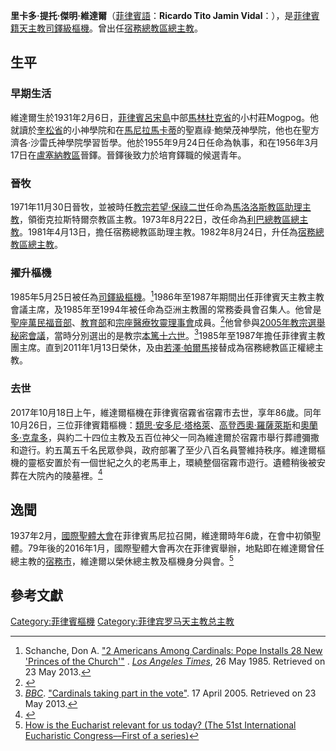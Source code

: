 {{Infobox Christian leader
| type             = Cardinal
| honorific-prefix = 最尊敬的
| name             = 里卡多·維達爾<br />''Ricardo J. Vidal''
| title            = [[天主教宿務總教區|前宿務總教區總主教]]
| image            = Cardinal Ricardo Vidal.jpg
| caption          = 
| province         = 宿務教省
| see              = [[天主教宿務總教區|宿務總教區]] 
| appointed        = 1981年4月13日
| term_start       = 1982年8月24日
| term_end         = 2011年1月13日
| predecessor      = [[胡里奧·羅薩萊斯|胡里奧·羅薩萊斯]]
| successor        = [[若澤·帕爾馬|若澤·帕爾馬]]
| ordination       = 1956年3月17日
| ordained_by      = 
| consecration     = 1971年11月30日
| consecrated_by   = 
| cardinal         = 1985年5月25日
| created_cardinal_by = 
| rank             =  [[樞機|司鐸級樞機]]
| other_post       = [[Ss._Pietro_e_Paolo_a_Via_Ostiense|Cardinal-Priest of Santi Pietro e Paolo a Via Ostiense]]
| previous_post    = {{unbulleted list|[[天主教馬洛洛斯教區|馬洛洛斯教區助理主教]] (1971年–1973年)|領銜克拉斯特爾奈教區主教 (1971年–1973年)|[[天主教利巴總教區|利巴總教區總主教]] (1973年–1981年)|宿務總教區助理主教 (1981年–1982年)}}
| birth_name       =  Ricardo Tito Jamin Vidal
| birth_date       = {{Birth date|df=yes|1931|02|06}}
| birth_place      = [[菲律賓|菲律賓]][[馬林杜克省|馬林杜克省]][[穆格波格|穆格波格]]<ref name="birth">{{Cite web |url=https://familysearch.org/pal:/MM9.3.1/TH-1951-26323-20610-60?cc=2018411&wc=93XH-R78:341022401,341067601,341022503,341038201 |title=Ricardo Tito Vidal's Birth Register |accessdate=2015-02-05 |archive-date=2016-04-08 |archive-url=https://web.archive.org/web/20160408203125/https://familysearch.org/pal:/MM9.3.1/TH-1951-26323-20610-60?cc=2018411&wc=93XH-R78:341022401,341067601,341022503,341038201 |dead-url=no }}</ref>
| death_date        = {{death date and age|2017|10|18|1931|2|6}}
| death_place       = 菲律賓[[宿霧省|宿霧省]][[宿霧市|宿霧市]]
| buried            = {{link-en|宿霧主教座堂|Cebu Metropolitan Cathedral}}
| nationality       = {{PHI}}
| religion          = [[天主教|天主教]]
| residence         = 宿霧市
| parents           = 
| spouse            = 
| children          = 
| occupation        =
| profession        =
| alma_mater        = 
| coat_of_arms      = Coat of arms of Ricardo Jamin Vidal.svg
| motto             = VIAM VERITAS ELEGI
| signature         = 
}}
'''里卡多·提托·傑明·維達爾'''（[[菲律賓語|菲律賓語]]：'''Ricardo Tito Jamin Vidal'''：{{bd|1931年|2月6日|2017年|10月18日|catIdx=Ricardo J. Vidal}}），是[[菲律賓人|菲律賓籍]][[天主教|天主教]][[樞機|司鐸級樞機]]。曾出任[[天主教宿務總教區|宿務總教區總主教]]。

==生平==
===早期生活===
維達爾生於1931年2月6日，[[菲律賓|菲律賓]][[呂宋島|呂宋島]]中部[[馬林杜克省|馬林杜克省]]的小村莊Mogpog。他就讀於[[奎松省|奎松省]]的小神學院和在[[馬尼拉|馬尼拉]][[馬卡蒂|馬卡蒂]]的聖嘉祿·鮑榮茂神學院，他也在聖方濟各·沙雷氏神學院學習哲學。他於1955年9月24日任命為執事，和在1956年3月17日在[[天主教盧塞納教區|盧塞納教區]]晉鐸。晉鐸後致力於培育鐸職的候選青年。

===晉牧===
1971年11月30日晉牧，並被時任[[教宗|教宗]][[若望·保祿二世|若望·保祿二世]]任命為[[天主教馬洛洛斯教區|馬洛洛斯教區助理主教]]，領銜克拉斯特爾奈教區主教。1973年8月22日，改任命為[[天主教利巴總教區|利巴總教區總主教]]。1981年4月13日，擔任宿務總教區助理主教。1982年8月24日，升任為[[天主教宿務總教區|宿務總教區總主教]]。

===擢升樞機===
1985年5月25日被任為[[樞機|司鐸級樞機]]。<ref>Schanche, Don A. [http://articles.latimes.com/1985-05-26/news/mn-5868_1_john-paul "2 Americans Among Cardinals: Pope Installs 28 New 'Princes of the Church'"] {{Wayback|url=http://articles.latimes.com/1985-05-26/news/mn-5868_1_john-paul |date=20150205133516 }}. ''[[Los_Angeles_Times|Los Angeles Times]]'', 26 May 1985. Retrieved on 23 May 2013.</ref>1986年至1987年期間出任菲律賓天主教主教會議主席，及1985年至1994年被任命為亞洲主教團的常務委員會召集人。他曾是[[聖座|聖座]][[萬民福音部|萬民福音部]]、[[教育部_(聖座)|教育部]]和[[宗座醫療牧靈理事會|宗座醫療牧靈理事會]]成員。<ref>{{cite web |url=http://www.cbcponline.net/bishops/cardinals/vidal.html |title=存档副本 |accessdate=2016年3月20日 |deadurl=yes |archiveurl=https://web.archive.org/web/20160303195005/http://www.cbcponline.net/bishops/cardinals/vidal.html |archivedate=2016年3月3日 |df= }}</ref>他曾參與[[2005年教宗選舉秘密會議|2005年教宗選舉秘密會議]]，當時分別選出的是教宗[[本篤十六世|本篤十六世]]。<ref>''[[BBC|BBC]]''. [http://news.bbc.co.uk/2/hi/europe/4452205.stm "Cardinals taking part in the vote"]. 17 April 2005. Retrieved on 23 May 2013.</ref>1985年至1987年擔任菲律賓主教團主席。直到2011年1月13日榮休，及由[[若澤·帕爾馬|若澤·帕爾馬]]接替成為宿務總教區正權總主教。

===去世===
2017年10月18日上午，維達爾樞機在菲律賓宿霧省宿霧市去世，享年86歲。同年10月26日，三位菲律賓籍樞機：[[類思·安多尼·塔格萊|類思·安多尼·塔格萊]]、[[高登西奧·羅薩萊斯|高登西奧·羅薩萊斯]]和[[奧蘭多·克韋多|奧蘭多·克韋多]]，與約二十四位主教及五百位神父一同為維達爾於宿霧市舉行葬禮彌撒和遊行。約五萬五千名民眾參與，政府部署了至少八百名員警維持秩序。維達爾樞機的靈柩安置於有一個世紀之久的老馬車上，環繞整個宿霧市遊行。遺體稍後被安葬在{{link-en|宿霧主教座堂|Cebu Metropolitan Cathedral}}大院內的陵墓裡。<ref>{{cite news | url=http://china.ucanews.com/2017/11/03/%E8%8F%B2%E5%BE%8B%E8%B3%93%E4%BA%94%E7%99%BE%E5%A4%9A%E4%BD%8D%E7%A5%9E%E8%81%B7%E5%8F%8A%E6%95%B8%E8%90%AC%E6%95%99%E5%8F%8B%E5%8F%83%E5%8A%A0%E5%AE%BF%E9%9C%A7%E6%A8%9E%E6%A9%9F%E7%9A%84%E8%91%AC/ | title=菲律賓五百多位神職及數萬教友參加宿霧樞機的葬禮 | publisher=[[天主教亞洲通訊社|天主教亞洲通訊社]] | accessdate=2017年11月3日 | archive-url=https://web.archive.org/web/20171107021254/http://china.ucanews.com/2017/11/03/%E8%8F%B2%E5%BE%8B%E8%B3%93%E4%BA%94%E7%99%BE%E5%A4%9A%E4%BD%8D%E7%A5%9E%E8%81%B7%E5%8F%8A%E6%95%B8%E8%90%AC%E6%95%99%E5%8F%8B%E5%8F%83%E5%8A%A0%E5%AE%BF%E9%9C%A7%E6%A8%9E%E6%A9%9F%E7%9A%84%E8%91%AC/ | archive-date=2017年11月7日 | dead-url=yes }}</ref>

==逸聞==
1937年2月，[[聖體大會|國際聖體大會]]在菲律賓馬尼拉召開，維達爾時年6歲，在會中初領聖體。79年後的2016年1月，國際聖體大會再次在菲律賓舉辦，地點即在維達爾曾任總主教的[[宿務市|宿務市]]，維達爾以榮休總主教及樞機身分與會。<ref>[https://www.couplesforchristglobal.org/news.aspx?id=129 How is the Eucharist relevant for us today? (The 51st International Eucharistic Congress––First of a series)]</ref>

==參考文獻==
{{reflist}}

{{Authority control}}
[[Category:菲律賓樞機|Category:菲律賓樞機]]
[[Category:菲律宾罗马天主教总主教|Category:菲律宾罗马天主教总主教]]